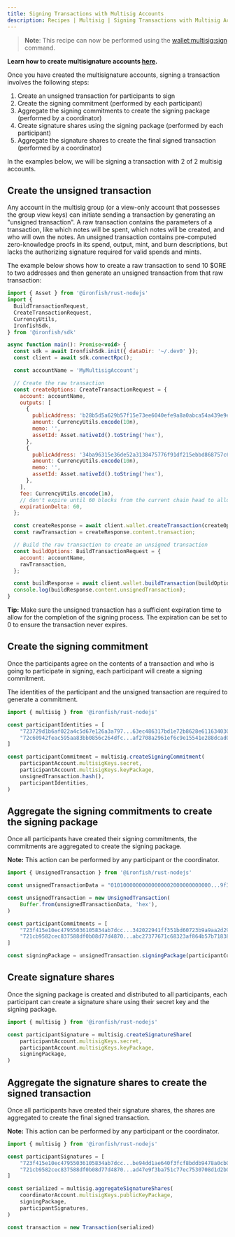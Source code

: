 ```yaml
---
title: Signing Transactions with Multisig Accounts
description: Recipes | Multisig | Signing Transactions with Multisig Accounts | Iron Fish Documentation
---
```


> **Note**: This recipe can now be performed using the [wallet:multisig:sign](/developers/documentation/cli/cli-cmd-wallet-multisig-sign) command.

**Learn how to create multisignature accounts [here](./recipes_multisig_create_account).**

Once you have created the multisignature accounts, signing a transaction involves the following steps: 
1. Create an unsigned transaction for participants to sign
2. Create the signing commitment (performed by each participant)
3. Aggregate the signing commitments to create the signing package (performed by a coordinator)
4. Create signature shares using the signing package (performed by each participant)
5. Aggregate the signature shares to create the final signed transaction (performed by a coordinator)

In the examples below, we will be signing a transaction with 2 of 2 multisig accounts.

## Create the unsigned transaction

Any account in the multisig group (or a view-only account that possesses the group view keys) can initiate sending a transaction by generating an "unsigned transaction". A raw transaction contains the parameters of a transaction, like which notes will be spent, which notes will be created, and who will own the notes. An unsigned transaction contains pre-computed zero-knowledge proofs in its spend, output, mint, and burn descriptions, but lacks the authorizing signature required for valid spends and mints.

The example below shows how to create a raw transaction to send 10 $ORE to two addresses and then generate an unsigned transaction from that raw transaction:

```js
import { Asset } from '@ironfish/rust-nodejs'
import {
  BuildTransactionRequest,
  CreateTransactionRequest,
  CurrencyUtils,
  IronfishSdk,
} from '@ironfish/sdk'

async function main(): Promise<void> {
  const sdk = await IronfishSdk.init({ dataDir: '~/.dev0' });
  const client = await sdk.connectRpc();

  const accountName = 'MyMultisigAccount';

  // Create the raw transaction
  const createOptions: CreateTransactionRequest = {
    account: accountName,
    outputs: [
      {
        publicAddress: 'b28b5d5a629b57f15e73ee6040efe9a8a0abca54a439e9ef5a8686b5765684ee',
        amount: CurrencyUtils.encode(10n),
        memo: '',
        assetId: Asset.nativeId().toString('hex'),
      },
      {
        publicAddress: '34ba96315e36de52a3138475776f91df215ebbd868757c61a32dfe34563bd51f',
        amount: CurrencyUtils.encode(10n),
        memo: '',
        assetId: Asset.nativeId().toString('hex'),
      },
    ],
    fee: CurrencyUtils.encode(1n),
    // don't expire until 60 blocks from the current chain head to allow enough time for signing
    expirationDelta: 60,
  };

  const createResponse = await client.wallet.createTransaction(createOptions);
  const rawTransaction = createResponse.content.transaction;

  // Build the raw transaction to create an unsigned transaction
  const buildOptions: BuildTransactionRequest = {
    account: accountName,
    rawTransaction,
  };

  const buildResponse = await client.wallet.buildTransaction(buildOptions);
  console.log(buildResponse.content.unsignedTransaction);
}
```

**Tip:** Make sure the unsigned transaction has a sufficient expiration time to allow for the completion of the signing process. The expiration can be set to 0 to ensure the transaction never expires. 

## Create the signing commitment 

Once the participants agree on the contents of a transaction and who is going to participate in signing, each participant will create a signing commitment. 

The identities of the participant and the unsigned transaction are required to generate a commitment. 

```js
import { multisig } from '@ironfish/rust-nodejs'

const participantIdentities = [
    "723729d1b6af022a4c5d67e126a3a797...63ec486317bd1e72b8628e6116340304",
    "72c60942feac595aa83bb0856c264dfc...af2708a2961ef6c9e15541e288dcad03"
]

const participantCommitment = multisig.createSigningCommitment( 
    participantAccount.multisigKeys.secret,
    participantAccount.multisigKeys.keyPackage,
    unsignedTransaction.hash(),
    participantIdentities,
)
```

## Aggregate the signing commitments to create the signing package

Once all participants have created their signing commitments, the commitments are aggregated to create the signing package.

**Note:** This action can be performed by any participant or the coordinator.

```js
import { UnsignedTransaction } from '@ironfish/rust-nodejs'

const unsignedTransactionData = "01010000000000000002000000000000...9f3fb432907a84c8483586a6a565d308"

const unsignedTransaction = new UnsignedTransaction(
    Buffer.from(unsignedTransactionData, 'hex'),
)

const participantCommitments = [
    "723f415e10ec47955036105834ab7dcc...342022941ff351bd60723b9a9aa2d29a",
    "721cb9582cec837588df0b08d77d4870...abc27377671c68323af864b57b718380"
]

const signingPackage = unsignedTransaction.signingPackage(participantCommitments)
```

## Create signature shares

Once the signing package is created and distributed to all participants, each participant can create a signature share using their secret key and the signing package.

```js
import { multisig } from '@ironfish/rust-nodejs'

const participantSignature = multisig.createSignatureShare(
    participantAccount.multisigKeys.secret,
    participantAccount.multisigKeys.keyPackage,
    signingPackage,
)
```

## Aggregate the signature shares to create the signed transaction

Once all participants have created their signature shares, the shares are aggregated to create the final signed transaction.

**Note:** This action can be performed by any participant or the coordinator.

```js
import { multisig } from '@ironfish/rust-nodejs'

const participantSignatures = [
    "723f415e10ec47955036105834ab7dcc...be94dd1ae640f3fcf8bddb9478a0cb02", 
    "721cb9582cec837588df0b08d77d4870...ad47e9f3ba751c77ec7530708d1d2b07"
]

const serialized = multisig.aggregateSignatureShares(
    coordinatorAccount.multisigKeys.publicKeyPackage,
    signingPackage,
    participantSignatures,
)

const transaction = new Transaction(serialized)
```


